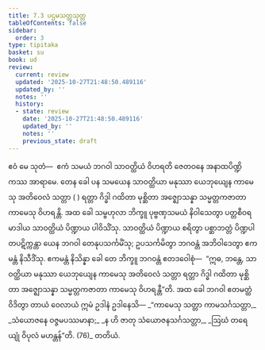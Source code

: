 ```yaml
---
title: 7.3 ပဌမသတ္တသုတ္တ
tableOfContents: false
sidebar:
  order: 3
type: tipitaka
basket: su
book: ud
review:
  current: review
  updated: '2025-10-27T21:48:50.489116'
  updated_by: ''
  notes: ''
  history:
  - state: review
    date: '2025-10-27T21:48:50.489116'
    updated_by: ''
    notes: ''
    previous_state: draft
---
```



<ReviewStatus review={frontmatter.review} showDetails={true} />

<HypothesisAnnotation frontmatter={frontmatter} />

<DynamicBreadcrumb />

<Division number="63" book="ud" e="ch" v="18" p="171">

<Paragraph number="613" book="ud">
ဧဝံ မေ သုတံ—  ဧကံ သမယံ ဘဂဝါ သာဝတ္ထိယံ ဝိဟရတိ ဇေတဝနေ အနာထပိဏ္ဍိကဿ အာရာမေ. တေန ခေါ ပန သမယေန သာဝတ္ထိယာ မနုဿာ ယေဘုယျေန ကာမေသု အတိဝေလံ သတ္တာ ( ) ရတ္တာ ဂိဒ္ဓါ ဂထိတာ မုစ္ဆိတာ အဇ္ဈောသန္နာ သမ္မတ္တကဇာတာ ကာမေသု ဝိဟရန္တိ.
</Paragraph>

<Paragraph number="614" book="ud">
အထ ခေါ သမ္ဗဟုလာ ဘိက္ခူ ပုဗ္ဗဏှသမယံ နိဝါသေတွာ ပတ္တစီဝရမာဒါယ သာဝတ္ထိယံ ပိဏ္ဍာယ ပါဝိသိံသု. သာဝတ္ထိယံ ပိဏ္ဍာယ စရိတွာ ပစ္ဆာဘတ္တံ ပိဏ္ဍပါတပဋိက္ကန္တာ ယေန ဘဂဝါ တေနုပသင်္ကမိံသု; ဥပသင်္ကမိတွာ ဘဂဝန္တံ အဘိဝါဒေတွာ ဧကမန္တံ နိသီဒိံသု. ဧကမန္တံ နိသိန္နာ ခေါ တေ ဘိက္ခူ ဘဂဝန္တံ ဧတဒဝေါစုံ—  “ဣဓ, ဘန္တေ, သာဝတ္ထိယာ မနုဿာ ယေဘုယျေန ကာမေသု အတိဝေလံ သတ္တာ ရတ္တာ ဂိဒ္ဓါ ဂထိတာ မုစ္ဆိတာ အဇ္ဈောသန္နာ သမ္မတ္တကဇာတာ ကာမေသု ဝိဟရန္တီ”တိ.
</Paragraph>

<Paragraph number="615" book="ud">
အထ ခေါ ဘဂဝါ ဧတမတ္ထံ ဝိဒိတွာ တာယံ ဝေလာယံ ဣမံ ဥဒါနံ ဥဒါနေသိ—
</Paragraph>

<Paragraph number="616" type="verses" book="ud">
_“ကာမေသု သတ္တာ ကာမသင်္ဂသတ္တာ,_  
_သံယောဇနေ ဝဇ္ဇမပဿမာနာ;_  
_န ဟိ ဇာတု သံယောဇနသင်္ဂသတ္တာ,_  
_ဩဃံ တရေယျုံ ဝိပုလံ မဟန္တန်”တိ. (76)_  


</Paragraph>
</Division>

<Paragraph number="617" type="center" book="ud">
တတိယံ.
</Paragraph>